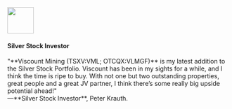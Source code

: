 <div style={{
  width: '100%', 
  display: 'flex',
  flexDirection: 'row',
  justifyContent: 'flex-start',
  alignItems: 'center',
  gap: 10
}}>
<img src='/assets/content/peter-krauth.png' width='60' style={{display: 'block'}}/> 
<h4 style={{textAlign: 'left'}}>Silver Stock Investor</h4> 
</div>
"**Viscount Mining (TSXV:VML; OTCQX:VLMGF)** is my latest addition to the Silver Stock Portfolio. 
Viscount has been in my sights for a while, and I think the time is ripe to buy. 
With not one but two outstanding properties, great people and a great JV partner, 
I think there’s some really big upside potential ahead!" 

<div style={{textAlign: 'right'}}>&mdash;**Silver Stock Investor**, Peter Krauth.</div>